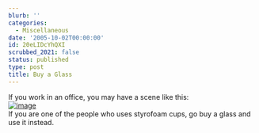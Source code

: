 ```yaml
---
blurb: ''
categories:
  - Miscellaneous
date: '2005-10-02T00:00:00'
id: 20eLIDcYhQXI
scrubbed_2021: false
status: published
type: post
title: Buy a Glass
---
```


If you work in an office, you may have a scene like this:  
[![image](https://photos1.blogger.com/blogger/2691/1643/400/20050927_091354a1.jpg)](http://photos1.blogger.com/blogger/2691/1643/1600/20050927_091354a2.jpg)  
If you are one of the people who uses styrofoam cups, go buy a
glass and use it instead.
